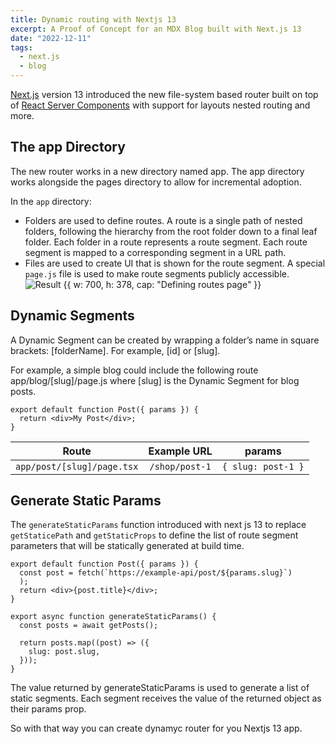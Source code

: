 ```yaml
---
title: Dynamic routing with Nextjs 13
excerpt: A Proof of Concept for an MDX Blog built with Next.js 13
date: "2022-12-11"
tags:
  - next.js
  - blog
---
```


[Next.js](https://nextjs.org) version 13 introduced the new file-system based router built on top of [React Server Components](https://beta.nextjs.org/docs/rendering/server-and-client-components)
with support for layouts nested routing and more.

## The app Directory

The new router works in a new directory named app. The app directory works alongside the pages directory to allow for incremental adoption.

In the `app` directory:

- Folders are used to define routes. A route is a single path of nested folders, following the hierarchy from the root folder down to a final leaf folder.
  Each folder in a route represents a route segment. Each route segment is mapped to a corresponding segment in a URL path.
- Files are used to create UI that is shown for the route segment. A special `page.js` file is used to make route segments publicly accessible.
  ![Result {{ w: 700, h: 378, cap: "Defining routes page" }}](/images/post/defining-routes-page.js.webp)

## Dynamic Segments

A Dynamic Segment can be created by wrapping a folder’s name in square brackets: [folderName]. For example, [id] or [slug].

For example, a simple blog could include the following route app/blog/[slug]/page.js where [slug] is the Dynamic Segment for blog posts.

```tsx:/app/[slug]/page.tsx
export default function Post({ params }) {
  return <div>My Post</div>;
}
```

|           Route            |  Example URL   |       params       |
| :------------------------: | :------------: | :----------------: |
| `app/post/[slug]/page.tsx` | `/shop/post-1` | `{ slug: post-1 }` |

## Generate Static Params

The `generateStaticParams` function introduced with next js 13 to replace `getStaticePath` and `getStaticProps` to define the list of route segment parameters that will be statically generated at build time.

```tsx:/app/[slug]/page.tsx
export default function Post({ params }) {
  const post = fetch(`https://example-api/post/${params.slug}`)
  );
  return <div>{post.title}</div>;
}

export async function generateStaticParams() {
  const posts = await getPosts();

  return posts.map((post) => ({
    slug: post.slug,
  }));
}
```

The value returned by generateStaticParams is used to generate a list of static segments. Each segment receives the value of the returned object as their params prop.

So with that way you can create dynamyc router for you Nextjs 13 app.
